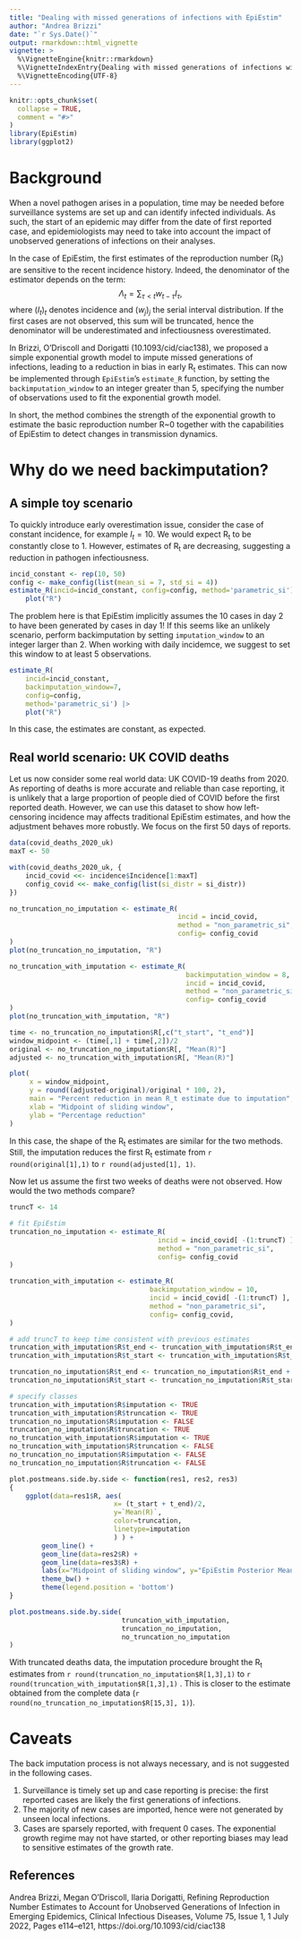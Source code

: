```yaml
---
title: "Dealing with missed generations of infections with EpiEstim"
author: "Andrea Brizzi"
date: "`r Sys.Date()`"
output: rmarkdown::html_vignette
vignette: >
  %\VignetteEngine{knitr::rmarkdown}
  %\VignetteIndexEntry{Dealing with missed generations of infections with EpiEstim}
  %\VignetteEncoding{UTF-8}
---
```



```r
knitr::opts_chunk$set(
  collapse = TRUE,
  comment = "#>"
)
library(EpiEstim) 
library(ggplot2)
```


# Background

When a novel pathogen arises in a population, time may be needed before surveillance systems are set up and can identify infected individuals.
As such, the start of an epidemic may differ from the date of first reported case, and epidemiologists may need to take into account the impact of unobserved generations of infections on their analyses.

In the case of EpiEstim, the first estimates of the reproduction number (R~t~) are sensitive to the recent incidence history. 
Indeed, the denominator of the estimator depends on the term:
$$
\Lambda_t = \sum_{\tau < t} w_{t-\tau} I_\tau,
$$
where $(I_t)_{t}$ denotes incidence and $(w_j)_{j}$ the serial interval distribution. If the first cases are not observed, this sum will be truncated, hence the denominator will be underestimated and infectiousness overestimated. 

In Brizzi, O'Driscoll and Dorigatti (10.1093/cid/ciac138), we proposed a simple exponential growth model to impute missed generations of infections, leading to a reduction in bias in early R~t~ estimates.
This can now be implemented through `EpiEstim`'s `estimate_R` function, by setting the `backimputation_window` to an integer greater than 5, specifying the number of observations used to fit the exponential growth model.

In short, the method combines the strength of the exponential growth to estimate the basic reproduction number R~0 together with the capabilities of EpiEstim to detect changes in transmission dynamics.


# Why do we need backimputation?


## A simple toy scenario

To quickly introduce early overestimation issue, consider the case of constant incidence, for example $I_t = 10$. We would expect R~t~ to be constantly close to 1. However, estimates of R~t~ are decreasing, suggesting a reduction in pathogen infectiousness.

```r
incid_constant <- rep(10, 50)
config <- make_config(list(mean_si = 7, std_si = 4))
estimate_R(incid=incid_constant, config=config, method='parametric_si') |> 
    plot("R")
```

The problem here is that EpiEstim implicitly assumes the 10 cases in day 2 to have been generated by cases in day 1! 
If this seems like an unlikely scenario, perform backimputation by setting `imputation_window` to an integer larger than 2. 
When working with daily incidemce, we suggest to set this window to at least 5 observations. 

```r
estimate_R(
    incid=incid_constant,
    backimputation_window=7,
    config=config,
    method='parametric_si') |> 
    plot("R")
```

In this case, the estimates are constant, as expected. 

## Real world scenario: UK COVID deaths

Let us now consider some real world data: UK COVID-19 deaths from 2020.
As reporting of deaths is more accurate and reliable than case reporting, it is unlikely that a large proportion of people died of COVID before the first reported death. 
However, we can use this dataset to show how left-censoring incidence may affects traditional EpiEstim estimates, and how the adjustment behaves more robustly.
We focus on the first 50 days of reports.

```r
data(covid_deaths_2020_uk)
maxT <- 50

with(covid_deaths_2020_uk, {
    incid_covid <<- incidence$Incidence[1:maxT]
    config_covid <<- make_config(list(si_distr = si_distr))
})
```

```r
no_truncation_no_imputation <- estimate_R(
                                          incid = incid_covid,
                                          method = "non_parametric_si",
                                          config= config_covid
)
plot(no_truncation_no_imputation, "R")
```

```r
no_truncation_with_imputation <- estimate_R(
                                            backimputation_window = 8,
                                            incid = incid_covid,
                                            method = "non_parametric_si",
                                            config= config_covid
)
plot(no_truncation_with_imputation, "R")
```

```r

time <- no_truncation_no_imputation$R[,c("t_start", "t_end")]
window_midpoint <- (time[,1] + time[,2])/2
original <- no_truncation_no_imputation$R[, "Mean(R)"]
adjusted <- no_truncation_with_imputation$R[, "Mean(R)"]

plot(
     x = window_midpoint, 
     y = round((adjusted-original)/original * 100, 2),
     main = "Percent reduction in mean R_t estimate due to imputation",
     xlab = "Midpoint of sliding window",
     ylab = "Percentage reduction"
)
```

In this case, the shape of the R~t~ estimates are similar for the two methods. 
Still, the imputation reduces the first R~t~ estimate from 
`r round(original[1],1)` to `r round(adjusted[1], 1)`.

Now let us assume the first two weeks of deaths were not observed.
How would the two methods compare?

```r

truncT <- 14

# fit EpiEstim
truncation_no_imputation <- estimate_R(
                                     incid = incid_covid[ -(1:truncT) ], 
                                     method = "non_parametric_si",
                                     config= config_covid
)

truncation_with_imputation <- estimate_R(
                                   backimputation_window = 10,
                                   incid = incid_covid[ -(1:truncT) ],
                                   method = "non_parametric_si",
                                   config= config_covid,
)

# add truncT to keep time consistent with previous estimates
truncation_with_imputation$R$t_end <- truncation_with_imputation$R$t_end + truncT 
truncation_with_imputation$R$t_start <- truncation_with_imputation$R$t_start + truncT 

truncation_no_imputation$R$t_end <- truncation_no_imputation$R$t_end + truncT 
truncation_no_imputation$R$t_start <- truncation_no_imputation$R$t_start + truncT 

# specify classes
truncation_with_imputation$R$imputation <- TRUE
truncation_with_imputation$R$truncation <- TRUE
truncation_no_imputation$R$imputation <- FALSE
truncation_no_imputation$R$truncation <- TRUE
no_truncation_with_imputation$R$imputation <- TRUE
no_truncation_with_imputation$R$truncation <- FALSE
no_truncation_no_imputation$R$imputation <- FALSE
no_truncation_no_imputation$R$truncation <- FALSE

plot.postmeans.side.by.side <- function(res1, res2, res3)
{
    ggplot(data=res1$R, aes( 
                          x= (t_start + t_end)/2,
                          y=`Mean(R)`,
                          color=truncation,
                          linetype=imputation
                          ) ) + 
        geom_line() +
        geom_line(data=res2$R) +
        geom_line(data=res3$R) +
        labs(x="Midpoint of sliding window", y="EpiEstim Posterior Mean") +
        theme_bw() +
        theme(legend.position = 'bottom')
}

plot.postmeans.side.by.side(
                            truncation_with_imputation,
                            truncation_no_imputation,
                            no_truncation_no_imputation
)
```

With truncated deaths data, the imputation procedure brought the R~t~ estimates from 
`r round(truncation_no_imputation$R[1,3],1)` to
`r round(truncation_with_imputation$R[1,3],1)` . 
This is closer to the estimate obtained from the complete data 
(`r round(no_truncation_no_imputation$R[15,3], 1)`).


# Caveats

The back imputation process is not always necessary, and is not suggested in the following cases.

1. Surveillance is timely set up and case reporting is precise: the first reported cases are likely the first generations of infections.
2. The majority of new cases are imported, hence were not generated by unseen local infections.
3. Cases are sparsely reported, with frequent 0 cases. 
  The exponential growth regime may not have started, or other reporting biases may lead to sensitive estimates of the growth rate.

## References

Andrea Brizzi, Megan O’Driscoll, Ilaria Dorigatti, Refining Reproduction Number Estimates to Account for Unobserved Generations of Infection in Emerging Epidemics, Clinical Infectious Diseases, Volume 75, Issue 1, 1 July 2022, Pages e114–e121, https://doi.org/10.1093/cid/ciac138
